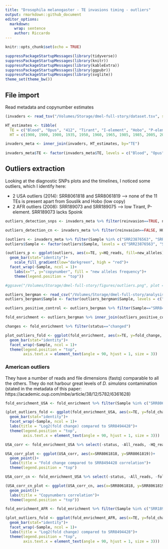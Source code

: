 ```yaml
---
title: "Drosophila melanogaster - TE invasions timing - outliers"
output: rmarkdown::github_document
editor_options: 
  markdown: 
    wrap: sentence
    author: Riccardo
---
```


```r
knitr::opts_chunk$set(echo = TRUE)
```

```r
suppressPackageStartupMessages(library(tidyverse))
suppressPackageStartupMessages(library(knitr))
suppressPackageStartupMessages(library(kableExtra))
suppressPackageStartupMessages(library(ggpubr))
suppressPackageStartupMessages(library(svglite))
theme_set(theme_bw())
```

## File import

Read metadata and copynumber estimates
```r
(invaders <- read_tsv("/Volumes/Storage/dmel-full-story/dataset.tsv", show_col_types = FALSE) %>% mutate(presence = ifelse(HQ_reads>=2.5, "present", "absent")))

HT_estimates <- tibble(
  TE = c("Blood", "Opus", "412", "Tirant", "I-element", "Hobo", "P-element", "Spoink", "Micropia", "Souslik", "Transib1"),
  HT = c(1900, 1900, 1900, 1935, 1950, 1960, 1965, 1985, 1985, 2005, 2010))

invaders_meta <- inner_join(invaders, HT_estimates, by="TE")
  
invaders_meta$TE <- factor(invaders_meta$TE, levels = c("Blood", "Opus", "412", "Tirant", "I-element", "Hobo", "P-element", "Spoink", "Micropia", "Souslik", "Transib1"))
```

## Outliers extraction

Looking at the diagnostic SNPs plots and the timelines, I noticed some outliers, which I identify here:

* 2 USA outliers (2014): SRR8061818 and SRR8061819 --> none of the 11 TEs is present apart from Souslik and Hobo (low copy)
* 2 AFR outliers (2008): SRR189073 and SRR189075 --> low Tirant, P-element. SRR189073 lacks Spoink

```r
outliers_detection_snps <- invaders_meta %>% filter(reinvasion==TRUE, new_alleles<0.3, year>1960, TE!="Transib1", TE!="Souslik") %>% arrange(year)

outliers_detection_cn <- invaders_meta %>% filter(reinvasion==FALSE, HQ_reads<2.5, year>1995, TE!="Transib1", TE!="Souslik") %>% arrange(year)

(outliers <- invaders_meta %>% filter(Sample %in% c("SRR23876563", "SRR8494428", "SRR189075", "SRR189073", "SRR8061818", "SRR8061819")) %>% mutate(nreads = case_when(Sample=="SRR23876563"~13661554, Sample=="SRR8494428"~16219790, Sample=="SRR189075"~12390769, Sample=="SRR189073"~920457, Sample=="SRR8061818"~13045677, Sample=="SRR8061819"~9486676)))
outliers$Sample <- factor(outliers$Sample, levels = c("SRR23876563", "SRR8494428", "SRR189075", "SRR189073", "SRR8061818", "SRR8061819"))

(outliers_p <- ggplot(outliers, aes(x=TE, y=HQ_reads, fill=new_alleles))+
  geom_bar(stat="identity")+
    scale_fill_gradient(low="darkgreen", high = "red")+
  facet_wrap(~Sample, ncol = 1)+
    labs(x="", y="copynumber", fill = "new alleles frequency")+
    theme(legend.position = "top"))

#ggsave("/Volumes/Storage/dmel-full-story/figures/outliers.png", plot = outliers_p, height = 12)
```

```r
outliers_bergman <- read_csv("/Volumes/Storage/dmel-full-story/analysis/outliers/outliers-dmelTEs.csv") %>% filter(Sample!="Sample") %>% type_convert()
outliers_bergman$Sample <- factor(outliers_bergman$Sample, levels = c("SRR23876563", "SRR8494428", "SRR189075", "SRR189073", "SRR8061818", "SRR8061819"))

outliers_positive_control <- outliers_bergman %>% filter(Sample=="SRR8494428") %>% mutate(positive_control = HQ_reads) %>% select(TE, positive_control) %>% filter(positive_control>1)

fold_enrichment <- outliers_bergman %>% inner_join(outliers_positive_control, by="TE") %>% mutate(fold_change = log2(positive_control/HQ_reads), status = ifelse(fold_change >= 3, "changed", "unchanged"))

changes <- fold_enrichment %>% filter(status=="changed")

plot_outliers_fold <- ggplot(fold_enrichment, aes(x=TE, y=fold_change, fill=status))+
  geom_bar(stat="identity")+
  facet_wrap(~Sample, ncol = 1)+
  theme(legend.position = "top", 
        axis.text.x = element_text(angle = 90, hjust = 1, size = 3))
```

### American outliers

They have a number of reads and file dimensions (fastq) comparable to all the others. They do not harbour great levels of *D. simulans* contamination (stated in the metadata of this paper: https://academic.oup.com/mbe/article/38/12/5782/6361628)

```r
fold_enrichment_USA <- fold_enrichment %>% filter(Sample %in% c("SRR8061818", "SRR8061819"))

(plot_outliers_fold <- ggplot(fold_enrichment_USA, aes(x=TE, y=fold_change))+
  geom_bar(stat="identity")+
  facet_wrap(~Sample, ncol = 1)+
  labs(title = "Log2(fold change) compared to SRR8494428")+
  theme(legend.position = "top", 
        axis.text.x = element_text(angle = 90, hjust = 1, size = 3)))

USA_corr <- fold_enrichment_USA %>% select(-status, -All_reads, -HQ_reads) %>% pivot_wider(names_from = Sample, values_from = fold_change)

USA_corr_plot <- ggplot(USA_corr, aes(x=SRR8061818, y=SRR8061819))+
  geom_point()+
  labs(title = "Fold change compared to SRR8494428 correlation")+
  theme(legend.position = "top")

USA_corr_cn <- fold_enrichment_USA %>% select(-status, -All_reads, -fold_change) %>% pivot_wider(names_from = Sample, values_from = HQ_reads)

(USA_corr_cn_plot <- ggplot(USA_corr_cn, aes(x=SRR8061818, y=SRR8061819))+
  geom_point()+
  labs(title = "Copynumbers correlation")+
  theme(legend.position = "top"))
```

```r
fold_enrichment_AFR <- fold_enrichment %>% filter(Sample %in% c("SRR189075", "SRR189073"))

(plot_outliers_fold <- ggplot(fold_enrichment_AFR, aes(x=TE, y=fold_change))+
  geom_bar(stat="identity")+
  facet_wrap(~Sample, ncol = 1)+
  labs(title = "Log2(fold change) compared to SRR8494428")+
  theme(legend.position = "top", 
        axis.text.x = element_text(angle = 90, hjust = 1, size = 3)))
```